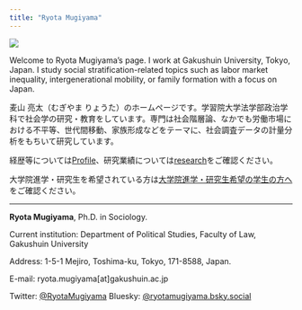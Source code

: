 ```yaml
---
title: "Ryota Mugiyama"
---
```


![](images/IMG_3657-edited-1536x960.png)

Welcome to Ryota Mugiyama's page. I work at Gakushuin University, Tokyo, Japan. I study social stratification-related topics such as labor market inequality, intergenerational mobility, or family formation with a focus on Japan. 

麦山 亮太（むぎやま りょうた）のホームページです。学習院大学法学部政治学科で社会学の研究・教育をしています。専門は社会階層論、なかでも労働市場における不平等、世代間移動、家族形成などをテーマに、社会調査データの計量分析をもちいて研究しています。

経歴等については[Profile](profile.html)、研究業績については[research](research.html)をご確認ください。

大学院進学・研究生を希望されている方は[大学院進学・研究生希望の学生の方へ](students.html)をご確認ください。

***

**Ryota Mugiyama**, Ph.D. in Sociology.

Current institution: Department of Political Studies, Faculty of Law, Gakushuin University

Address: 1-5-1 Mejiro, Toshima-ku, Tokyo, 171-8588, Japan.

E-mail: ryota.mugiyama\[at\]gakushuin.ac.jp

Twitter: [\@RyotaMugiyama](https://twitter.com/RyotaMugiyama)
Bluesky: [\@ryotamugiyama.bsky.social](https://bsky.app/profile/ryotamugiyama.bsky.social)

